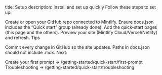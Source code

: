 title: Setup description: Install and set up quickly
Follow these steps to set up:

Create or open your GitHub repo connected to Mintlify.
Ensure docs.json includes the “Quick start” group (already done).
Add the quick-start pages (this page and the others).
Preview your site (Mintlify Cloud/Vercel/Netlify) and refresh.
Tips

Commit every change in GitHub so the site updates.
Paths in docs.json should not include .mdx.
Next:

Create your first prompt → /getting-started/quick-start/first-prompt
Troubleshooting → /getting-started/quick-start/troubleshooting
